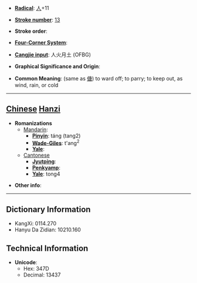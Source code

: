 * '''[[Wiktionary:Chinese radical index| Radical]]''': [[Wiktionary:Chinese radical index 人|人]]+11

* '''[[Wiktionary:Chinese total strokes index|Stroke number]]''': [[Wiktionary:Chinese total strokes index 13|13]]

* '''Stroke order''': 

* '''[[Wiktionary:Chinese four corner index|Four-Corner System]]''': 

* '''[[Wiktionary:Chinese Cangjie index|Cangjie input]]''': 人火月土 (OFBG)

* '''Graphical Significance and Origin''': 

* '''Common Meaning''': (same as [[傏]]) to ward off; to parry; to keep out, as wind, rain, or cold

----

== [[Chinese]] [[Hanzi]] ==

* '''Romanizations'''
** [[Mandarin]]:
*** '''[[Pinyin]]''': táng (tang2)
*** '''[[Wade-Giles]]''': t'ang<sup>2</sup>
*** '''[[Yale]]''': 
**[[Cantonese]]
***'''[[Jyutping]]''':
***'''[[Penkyamp]]''': 
***'''[[Yale]]''': tong4

* '''Other info''': 

----

== Dictionary Information ==

* KangXi: 0114.270
* Hanyu Da Zidian: 10210.160

== Technical Information ==

* '''Unicode''':
** Hex: 347D
** Decimal: 13437